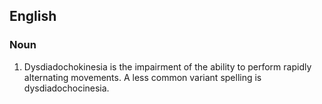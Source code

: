 ==English==

===Noun===
{{en-noun}}

# Dysdiadochokinesia is the impairment of the ability to perform rapidly alternating movements. A less common variant spelling is dysdiadochocinesia.